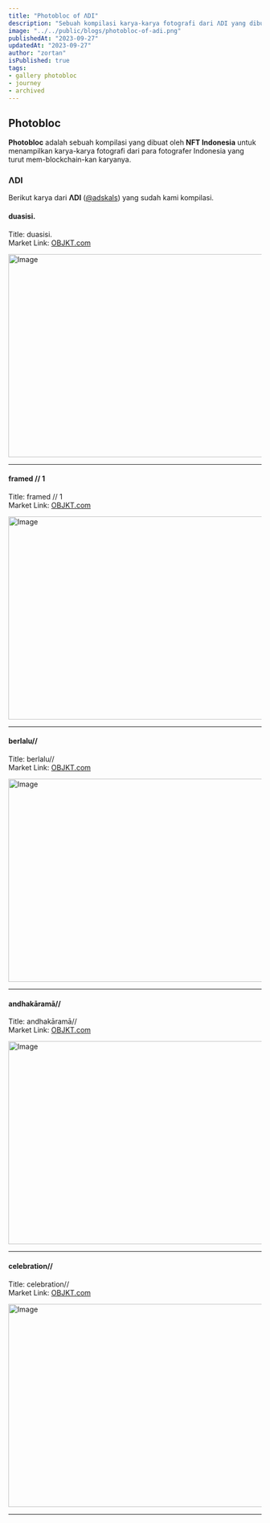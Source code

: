 ```yaml
---
title: "Photobloc of ΛDI"
description: "Sebuah kompilasi karya-karya fotografi dari ΛDI yang dibuat oleh NFT Indonesia."
image: "../../public/blogs/photobloc-of-adi.png"
publishedAt: "2023-09-27"
updatedAt: "2023-09-27"
author: "zortan"
isPublished: true
tags:
- gallery photobloc
- journey
- archived
---
```


## Photobloc

**Photobloc** adalah sebuah kompilasi yang dibuat oleh **NFT Indonesia** untuk menampilkan karya-karya fotografi dari para fotografer Indonesia yang turut mem-blockchain-kan karyanya.

### ΛDI

Berikut karya dari **ΛDI** ([@adskals](https://x.com/adskals)) yang sudah kami kompilasi.

#### duasisi.

Title: duasisi.  
Market Link: [OBJKT.com](https://objkt.com/asset/hicetnunc/422881)

<Image
  src="https://ipfs.io/ipfs/QmUektdjmDDrsGsoWqjuDRXEh1Q2hEocsZtjWkUvfoBnTv/photobloc-of-adi-0.png"
  width="718"
  height="404"
  alt="Image"
  sizes="100vw"
/>

---

#### framed // 1

Title: framed // 1  
Market Link: [OBJKT.com](https://objkt.com/asset/hicetnunc/501688)

<Image
  src="https://ipfs.io/ipfs/QmUektdjmDDrsGsoWqjuDRXEh1Q2hEocsZtjWkUvfoBnTv/photobloc-of-adi-1.png"
  width="718"
  height="404"
  alt="Image"
  sizes="100vw"
/>

---

#### berlalu//

Title: berlalu//  
Market Link: [OBJKT.com](https://objkt.com/tokens/KT1Bq6KtqMbKzsopQ8SFusgwJxZwAVuZ2o4g/0)

<Image
  src="https://ipfs.io/ipfs/QmUektdjmDDrsGsoWqjuDRXEh1Q2hEocsZtjWkUvfoBnTv/photobloc-of-adi-2.png"
  width="718"
  height="404"
  alt="Image"
  sizes="100vw"
/>

---

#### andhakāramā//

Title: andhakāramā//  
Market Link: [OBJKT.com](https://objkt.com/tokens/KT1Bq6KtqMbKzsopQ8SFusgwJxZwAVuZ2o4g/4)

<Image
  src="https://ipfs.io/ipfs/QmUektdjmDDrsGsoWqjuDRXEh1Q2hEocsZtjWkUvfoBnTv/photobloc-of-adi-3.png"
  width="718"
  height="404"
  alt="Image"
  sizes="100vw"
/>

---

#### celebration//

Title: celebration//  
Market Link: [OBJKT.com](https://objkt.com/tokens/KT1Bq6KtqMbKzsopQ8SFusgwJxZwAVuZ2o4g/6)

<Image
  src="https://ipfs.io/ipfs/QmUektdjmDDrsGsoWqjuDRXEh1Q2hEocsZtjWkUvfoBnTv/photobloc-of-adi-4.png"
  width="718"
  height="404"
  alt="Image"
  sizes="100vw"
/>

---